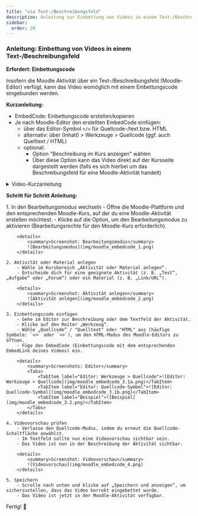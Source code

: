 ```yaml
---
title: "via Text-/Beschreibungsfeld"
description: Anleitung zur Einbettung von Videos in einem Text-/Beschreibungsfeld
sidebar:
  order: 20
---
```


### Anleitung: Einbettung von Videos in einem Text-/Beschreibungsfeld
**Erfordert: Einbettungscode**

Insofern die Moodle Aktivität über ein Text-/Beschreibungsfeld (Moodle-Editor) verfügt, kann das Video womöglich mit einem Einbettungscode eingebunden werden.

**Kurzanleitung:**

- EmbedCode: Einbettungscode erstellen/kopieren
- Je nach Moodle-Editor den erstellten EmbedCode einfügen:
    - über das Editor-Symbol `</>` für Quellcode-/text bzw. HTML 
    - alternativ: über (Inhalt) > Werkzeuge > Quellcode (ggf. auch Quelltext / HTML) 
    - optional:
        - Option "Beschreibung im Kurs anzeigen" wählen
        - Über diese Option kann das Video direkt auf der Kursseite dargestellt werden (falls es sich hierbei um das Beschreibungsfeld für eine Moodle-Aktivität handelt)

<details>
    <summary>Video-Kurzanleitung</summary>
    <MediaFrame width="600px" src="https://player.uni-muenster-unterrichtsvideos.educast.nrw/6e8b38c8-a98e-4203-8361-302aaf7044f4" />
</details>

**Schritt für Schritt Anleitung:**

<Steps>
    1. In den Bearbeitungsmodus wechseln
        - Öffne die Moodle-Plattform und den entsprechenden Moodle-Kurs, auf der du eine Moodle-Aktivität erstellen möchtest.
        - Klicke auf die Option, um den Bearbeitungsmodus zu aktivieren (Bearbeitungsrechte für den Moodle-Kurs erforderlich).

        <details>
            <summary>Screenshot: Bearbeitungsmodus</summary>
            ![Bearbeitungsmodus](img/moodle_embedcode_1.png)
        </details>

    2. Aktivität oder Material anlegen
        - Wähle im Kursbereich „Aktivität oder Material anlegen“.
        - Entscheide dich für eine geeignete Aktivität (z. B. „Test“, „Aufgabe“ oder „Forum“) oder ein Material (z. B. „Link/URL“).

        <details>
            <summary>Screenshot: Aktivität anlegen</summary>
            ![Aktivität anlegen](img/moodle_embedcode_2.png)
        </details>

    3. Einbettungscode einfügen
        - Gehe im Editor zur Beschreibung oder dem Textfeld der Aktivität.
        - Klicke auf den Reiter „Werkzeug“.
        - Wähle „Quellcode“ / "Quelltext" oder "HTML" aus (häufige Symbole: `<⁄>` oder `<>`), um den HTML-Modus des Moodle-Editors zu öffnen.
        - Füge den EmbedCode (Einbettungscode mit dem entsprechenden EmbedLink deines Videos) ein.

        <details>
            <summary>Screenshots: Editor</summary>
            <Tabs>
                <TabItem label="Editor: Werkzeuge > Quellcode">![Editor: Werkzeuge > Quellcode](img/moodle_embedcode_3.1a.png)</TabItem>
                <TabItem label="Editor: Quellcode-Symbol">![Editor: Quellcode-Symbol](img/moodle_embedcode_3.1b.png)</TabItem>
                <TabItem label="Beispiel">![Beispiel](img/moodle_embedcode_3.2.png)</TabItem>
            </Tabs>
        </details>

    4. Videovorschau prüfen
        - Verlasse den Quellcode-Modus, indem du erneut die Quellcode-Schaltfläche anwählst.
        - Im Textfeld sollte nun eine Videovorschau sichtbar sein.
        - Das Video ist nun in der Beschreibung der Aktivität sichtbar.

        <details>
            <summary>Screenshot: Videovorschau</summary>
            ![Videovorschau](img/moodle_embedcode_4.png)
        </details>

    5. Speichern
        - Scrolle nach unten und klicke auf „Speichern und anzeigen“, um sicherzustellen, dass das Video korrekt eingebettet wurde.
        - Das Video ist jetzt in der Moodle-Aktivität verfügbar.
</Steps>

Fertig! 🎉

